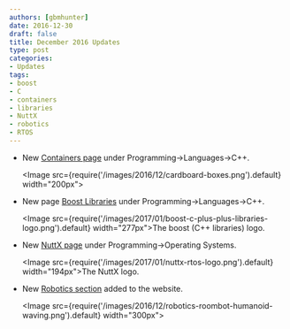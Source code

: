 ```yaml
---
authors: [gbmhunter]
date: 2016-12-30
draft: false
title: December 2016 Updates
type: post
categories:
- Updates
tags:
- boost
- C
- containers
- libraries
- NuttX
- robotics
- RTOS
---
```



* New [Containers page](/programming/languages/c-plus-plus/containers) under Programming->Languages->C++.  

    <Image src={require('/images/2016/12/cardboard-boxes.png').default} width="200px"></Image>

* New page [Boost Libraries](/programming/languages/c-plus-plus/boost-libraries) under Programming->Languages->C++.  

    <Image src={require('/images/2017/01/boost-c-plus-plus-libraries-logo.png').default} width="277px">The boost (C++ libraries) logo.</Image>

* New [NuttX page](/programming/operating-systems/nuttx) under Programming->Operating Systems.  

    <Image src={require('/images/2017/01/nuttx-rtos-logo.png').default} width="194px">The NuttX logo.</Image>

* New [Robotics section](/robotics) added to the website.  

    <Image src={require('/images/2016/12/robotics-roombot-humanoid-waving.png').default} width="300px"></Image>